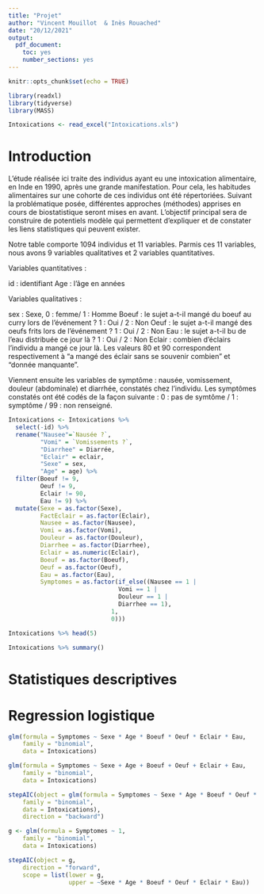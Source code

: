 ```yaml
---
title: "Projet"
author: "Vincent Mouillot  & Inès Rouached"
date: "20/12/2021"
output: 
  pdf_document: 
    toc: yes
    number_sections: yes
---
```


```r
knitr::opts_chunk$set(echo = TRUE)

library(readxl)
library(tidyverse)
library(MASS)
```

\newpage

```r
Intoxications <- read_excel("Intoxications.xls") 
```

# Introduction

L’étude réalisée ici traite des individus ayant eu une intoxication alimentaire, en Inde en 1990, après une grande manifestation. Pour cela, les habitudes alimentaires sur une cohorte de ces individus ont été répertoriées. Suivant la problématique posée, différentes approches (méthodes) apprises en cours de biostatistique seront mises en avant.
L’objectif principal sera de construire de potentiels modèle qui permettent d’expliquer et de constater les liens statistiques qui peuvent exister.

Notre table comporte 1094 individus et 11 variables.
Parmis ces 11 variables, nous avons 9 variables qualitatives et 2 variables quantitatives.

Variables quantitatives :

id : identifiant
Age : l'âge en années


Variables qualitatives :

sex : Sexe, 0 : femme/ 1 : Homme
Boeuf : le sujet a-t-il mangé du boeuf au curry lors de l'événement ? 1 : Oui / 2 : Non
Oeuf : le sujet a-t-il mangé des oeufs frits lors de l'événement ? 1 : Oui / 2 : Non
Eau : le sujet a-t-il bu de l'eau distribuée ce jour là ? 1 : Oui / 2 : Non
Eclair : combien d'éclairs l'individu a mangé ce jour là. Les valeurs 80 et 90 correspondent respectivement à "a mangé des éclair sans se souvenir combien" et "donnée manquante".

Viennent ensuite les variables de symptôme : nausée, vomissement, douleur (abdominale) et diarrhée, constatés chez l'individu. Les symptômes constatés ont été codés de la façon suivante :
0 : pas de symtôme / 1 : symptôme / 99 : non renseigné.

```r
Intoxications <- Intoxications %>% 
  select(-id) %>%
  rename("Nausee"=`Nausée ?`,
         "Vomi" = `Vomissements ?`,
         "Diarrhee" = Diarrée,
         "Eclair" = eclair,
         "Sexe" = sex,
         "Age" = age) %>%
  filter(Boeuf != 9,
         Oeuf != 9,
         Eclair != 90,
         Eau != 9) %>% 
  mutate(Sexe = as.factor(Sexe),
         FactEclair = as.factor(Eclair),
         Nausee = as.factor(Nausee),
         Vomi = as.factor(Vomi),
         Douleur = as.factor(Douleur),
         Diarrhee = as.factor(Diarrhee), 
         Eclair = as.numeric(Eclair),
         Boeuf = as.factor(Boeuf),
         Oeuf = as.factor(Oeuf),
         Eau = as.factor(Eau),
         Symptomes = as.factor(if_else((Nausee == 1 |
                               Vomi == 1 |
                               Douleur == 1 |
                               Diarrhee == 1),
                             1,
                             0))) 
```

```r
Intoxications %>% head(5)

Intoxications %>% summary()
```


#	Statistiques descriptives



# Regression logistique

```r
glm(formula = Symptomes ~ Sexe * Age * Boeuf * Oeuf * Eclair * Eau,
    family = "binomial", 
    data = Intoxications)
```

```r
glm(formula = Symptomes ~ Sexe + Age + Boeuf + Oeuf + Eclair + Eau,
    family = "binomial", 
    data = Intoxications)
```

```r
stepAIC(object = glm(formula = Symptomes ~ Sexe * Age * Boeuf * Oeuf * Eclair,
    family = "binomial", 
    data = Intoxications),
    direction = "backward")
```

```r
g <- glm(formula = Symptomes ~ 1,
    family = "binomial", 
    data = Intoxications)

stepAIC(object = g,
    direction = "forward",
    scope = list(lower = g,
                 upper = ~Sexe * Age * Boeuf * Oeuf * Eclair * Eau))
```

